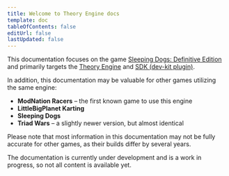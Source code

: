 ```yaml
---
title: Welcome to Theory Engine docs
template: doc
tableOfContents: false
editUrl: false
lastUpdated: false
---
```



This documentation focuses on the game <a href="https://store.steampowered.com/app/307690" target="_blank">Sleeping Dogs: Definitive Edition</a> and primarily targets the <a href="https://github.com/SDmodding/TheoryEngine" target="_blank">Theory Engine</a> and <a href="https://github.com/SDmodding/SDK" target="_blank">SDK (dev-kit plugin)</a>.

In addition, this documentation may be valuable for other games utilizing the same engine:
* **ModNation Racers** – the first known game to use this engine
* **LittleBigPlanet Karting**
* **Sleeping Dogs**
* **Triad Wars** – a slightly newer version, but almost identical

Please note that most information in this documentation may not be fully accurate for other games, as their builds differ by several years.

<Aside>The documentation is currently under development and is a work in progress, so not all content is available yet.</Aside>